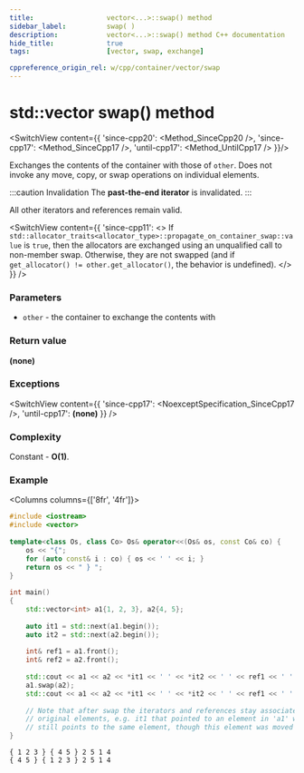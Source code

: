 ```yaml
---
title:					vector<...>::swap() method
sidebar_label:			swap( )
description:			vector<...>::swap() method C++ documentation
hide_title:				true
tags:					[vector, swap, exchange]

cppreference_origin_rel: w/cpp/container/vector/swap
---
```



<!-- Terms -->

<!----------------- Codes ---------------------->

<!-- swap() -->


# std::vector swap() method


<SwitchView content={{
	'since-cpp20': <Method_SinceCpp20 />,
	'since-cpp17': <Method_SinceCpp17 />,
	'until-cpp17': <Method_UntilCpp17 />
}}/>

Exchanges the contents of the container with those of `other`. Does not invoke any move, copy, or swap operations on individual elements.

:::caution Invalidation
The **past-the-end iterator** is invalidated.
:::

All other iterators and references remain valid.

<SwitchView content={{
	'since-cpp11': <>
		If <code>std::allocator_traits&lt;allocator_type&gt;::propagate_on_container_swap::value</code> is <code>true</code>,
		then the allocators are exchanged using an unqualified call to non-member swap. 
		Otherwise, they are not swapped (and if <code>get_allocator() != other.get_allocator()</code>, the <Tooltip title={Term_UndefinedBehaviour}>behavior is undefined</Tooltip>).
	</>
}} />

### Parameters

 - `other` - the container to exchange the contents with

### Return value

**(none)**

### Exceptions

<SwitchView content={{
	'since-cpp17': <NoexceptSpecification_SinceCpp17 />,
	'until-cpp17': <b>(none)</b>
}} />

### Complexity

Constant - **O(1)**.

### Example

<Columns columns={['8fr', '4fr']}>
<div>

```cpp title='Main.cpp' showLineNumbers
#include <iostream>
#include <vector>
 
template<class Os, class Co> Os& operator<<(Os& os, const Co& co) {
	os << "{";
	for (auto const& i : co) { os << ' ' << i; }
	return os << " } ";
}
 
int main()
{
	std::vector<int> a1{1, 2, 3}, a2{4, 5};
 
	auto it1 = std::next(a1.begin());
	auto it2 = std::next(a2.begin());
 
	int& ref1 = a1.front();
	int& ref2 = a2.front();
 
	std::cout << a1 << a2 << *it1 << ' ' << *it2 << ' ' << ref1 << ' ' << ref2 << '\n';
	a1.swap(a2);
	std::cout << a1 << a2 << *it1 << ' ' << *it2 << ' ' << ref1 << ' ' << ref2 << '\n';
 
	// Note that after swap the iterators and references stay associated with their
	// original elements, e.g. it1 that pointed to an element in 'a1' with value 2
	// still points to the same element, though this element was moved into 'a2'.
}
```

</div>
<div>

```plaintext title="Output"
{ 1 2 3 } { 4 5 } 2 5 1 4
{ 4 5 } { 1 2 3 } 2 5 1 4
```

</div>
</Columns>
